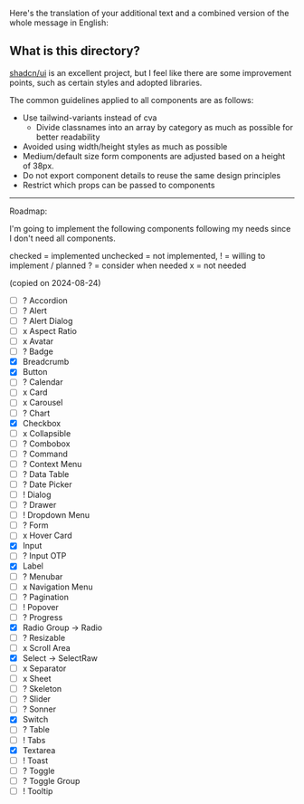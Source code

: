 Here's the translation of your additional text and a combined version of the whole message in English:

## What is this directory?

[shadcn/ui](https://ui.shadcn.com/) is an excellent project, but I feel like there are some improvement points, such as certain styles and adopted libraries.

The common guidelines applied to all components are as follows:

- Use tailwind-variants instead of cva
  - Divide classnames into an array by category as much as possible for better readability
- Avoided using width/height styles as much as possible
- Medium/default size form components are adjusted based on a height of 38px.
- Do not export component details to reuse the same design principles
- Restrict which props can be passed to components

---

Roadmap:

I'm going to implement the following components following my needs since I don't need all components.

checked = implemented
unchecked = not implemented,
! = willing to implement / planned
? = consider when needed
x = not needed

(copied on 2024-08-24)

- [ ] ? Accordion
- [ ] ? Alert
- [ ] ? Alert Dialog
- [ ] x Aspect Ratio
- [ ] x Avatar
- [ ] ? Badge
- [x] Breadcrumb
- [x] Button
- [ ] ? Calendar
- [ ] x Card
- [ ] x Carousel
- [ ] ? Chart
- [x] Checkbox
- [ ] x Collapsible
- [ ] ? Combobox
- [ ] ? Command
- [ ] ? Context Menu
- [ ] ? Data Table
- [ ] ? Date Picker
- [ ] ! Dialog
- [ ] ? Drawer
- [ ] ! Dropdown Menu
- [ ] ? Form
- [ ] x Hover Card
- [x] Input
- [ ] ? Input OTP
- [x] Label
- [ ] ? Menubar
- [ ] x Navigation Menu
- [ ] ? Pagination
- [ ] ! Popover
- [ ] ? Progress
- [x] Radio Group -> Radio
- [ ] ? Resizable
- [ ] x Scroll Area
- [x] Select -> SelectRaw
- [ ] x Separator
- [ ] x Sheet
- [ ] ? Skeleton
- [ ] ? Slider
- [ ] ? Sonner
- [x] Switch
- [ ] ? Table
- [ ] ! Tabs
- [x] Textarea
- [ ] ! Toast
- [ ] ? Toggle
- [ ] ? Toggle Group
- [ ] ! Tooltip
